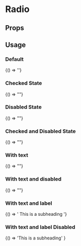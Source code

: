 
# Radio
<Meta title="Radio" component="fw-radio" />

## Props

<Props of="fw-radio"/>

## Usage

### Default
<Preview>
<Story name="Default">
  {() => '<fw-radio></fw-radio>'}
</Story>
</Preview>

### Checked State
<Preview>
<Story name="Checked">
  {() => "<fw-radio checked></fw-radio>"}
</Story>
</Preview>

### Disabled State
<Preview>
<Story name="Disabled">
  {() => "<fw-radio disabled></fw-radio>"}
</Story>
</Preview>

### Checked and Disabled State
<Preview>
<Story name="DisabledWithChecked">
  {() => "<fw-radio disabled checked></fw-radio>"}
</Story>
</Preview>

### With text
<Preview>
<Story name="WithText">
  {() => "<fw-radio label=" Radio Text Here"></fw-radio>"}
</Story>
</Preview>

### With text and disabled
<Preview>
<Story name="DisabledWithText">
  {() => "<fw-radio disabled label="Radio Text Here"></fw-radio>"}
</Story>
</Preview>

### With text and label
<Preview>
<Story name="withTextAndLabel">
  {() => '<fw-radio label="Radio Text Here"> This is a subheading </fw-radio>'}
</Story>
</Preview>

### With text and label Disabled
<Preview>
<Story name="WithTextAndLabelDisabled">
  {() =>
    '<fw-radio disabled label=" Radio Text Here">This is a subheading</fw-radio>'
  }
</Story>
</Preview>
